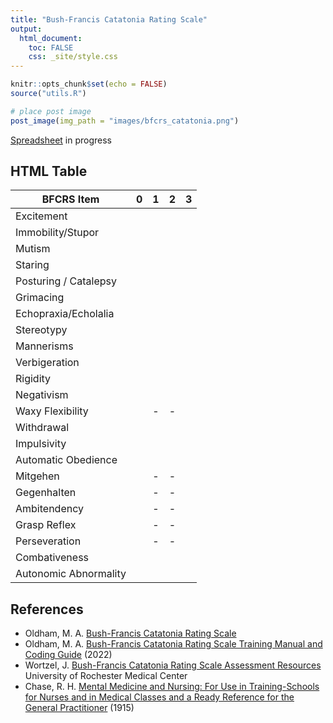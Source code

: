 ```yaml
---
title: "Bush-Francis Catatonia Rating Scale"
output:
  html_document:
    toc: FALSE
    css: _site/style.css
---
```


```r
knitr::opts_chunk$set(echo = FALSE)
source("utils.R")
```

```r
# place post image
post_image(img_path = "images/bfcrs_catatonia.png")
```

[Spreadsheet](https://docs.google.com/spreadsheets/d/1KX5Xa-X_lzhe8LmV23KTJwCSYazz_GA9q8CThxMck7Q/edit) in progress

## HTML Table

| BFCRS Item            | 0 | 1 | 2 | 3 |
|-----------------------|---|---|---|---|
| Excitement            |   |   |   |   |
| Immobility/Stupor     |   |   |   |   |
| Mutism                |   |   |   |   |
| Staring               |   |   |   |   |
| Posturing / Catalepsy |   |   |   |   |
| Grimacing             |   |   |   |   |
| Echopraxia/Echolalia  |   |   |   |   |
| Stereotypy            |   |   |   |   |
| Mannerisms            |   |   |   |   |
| Verbigeration         |   |   |   |   |
| Rigidity              |   |   |   |   |
| Negativism            |   |   |   |   |
| Waxy Flexibility      |   | - | - |   |
| Withdrawal            |   |   |   |   |
| Impulsivity           |   |   |   |   |
| Automatic Obedience   |   |   |   |   |
| Mitgehen              |   | - | - |   |
| Gegenhalten           |   | - | - |   |
| Ambitendency          |   | - | - |   |
| Grasp Reflex          |   | - | - |   |
| Perseveration         |   | - | - |   |
| Combativeness         |   |   |   |   |
| Autonomic Abnormality |   |   |   |   |

## References

* Oldham, M. A. <a href="https://www.urmc.rochester.edu/MediaLibraries/URMCMedia/psychiatry/about/docs/BFCRS-with-Manual-links.pdf">Bush-Francis Catatonia Rating Scale</a>
* Oldham, M. A. <a href="https://www.urmc.rochester.edu/MediaLibraries/URMCMedia/psychiatry/documents/BFCRS-Training-Manual-22-02-24.pdf">Bush-Francis Catatonia Rating Scale Training Manual and Coding Guide</a> (2022)
* Wortzel, J. <a href="https://www.urmc.rochester.edu/psychiatry/divisions/collaborative-care-and-wellness/bush-francis-catatonia-rating-scale.aspx">Bush-Francis Catatonia Rating Scale Assessment Resources</a> University of Rochester Medical Center
* Chase, R. H. <a href="https://www.flickr.com/photos/internetarchivebookimages/14596961729/">Mental Medicine and Nursing: For Use in Training-Schools for Nurses and in Medical Classes and a Ready Reference for the General Practitioner</a> (1915)
